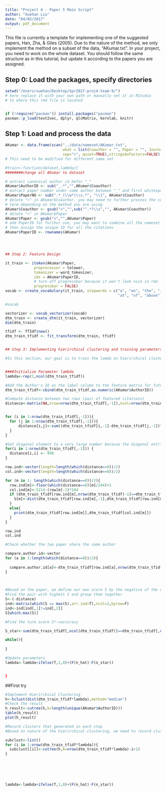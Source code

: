 ```yaml
---
title: "Project 4 - Paper 5 Main Script"
author: "Xuehan Liu"
date: "04/05/2017"
output: pdf_document
---
```


This file is currently a template for implementing one of the suggested papers, Han, Zha, & Giles (2005). Due to the nature of the method, we only implement the method on a subset of the data, "AKumar.txt". In your project, you need to work on the whole dataset. You should follow the same structure as in this tutorial, but update it according to the papers you are assigned.

## Step 0: Load the packages, specify directories

```r
setwd("/Users/xuehan/Desktop/Spr2017-proj4-team-9/")
# here replace it with your own path or manually set it in RStudio
# to where this rmd file is located


if (!require("pacman")) install.packages("pacman")
pacman::p_load(text2vec, dplyr, qlcMatrix, kernlab, knitr)
```

## Step 1: Load and process the data

```r
AKumar <- data.frame(scan("../data/nameset/AKumar.txt",
                          what = list(Coauthor = "", Paper = "", Journal = ""),
                          sep=">", quiet=TRUE),stringsAsFactors=FALSE)
# This need to be modified for different name set

#train<-function(dataset,lambda){
########change all AKumar to dataset

# extract canonical author id befor "_"
AKumar$AuthorID <- sub("_.*","",AKumar$Coauthor)
# extract paper number under same author between "_" and first whitespace
AKumar$PaperNO <- sub(".*_(\\w*)\\s.*", "\\1", AKumar$Coauthor)
# delete "<" in AKumar$Coauthor, you may need to further process the coauthor
# term depending on the method you are using
AKumar$Coauthor <- gsub("<","",sub("^.*?\\s","", AKumar$Coauthor))
# delete "<" in AKumar$Paper
AKumar$Paper <- gsub("<","",AKumar$Paper)
# add PaperID for furthur use, you may want to combine all the nameset files and 
# then assign the unique ID for all the citations
AKumar$PaperID <- rownames(AKumar)




## Step 2: Feature Design

it_train <- itoken(AKumar$Paper, 
             preprocessor = tolower, 
             tokenizer = word_tokenizer,
             ids = AKumar$PaperID,
             # turn off progressbar because it won't look nice in rmd
             progressbar = FALSE)
vocab <- create_vocabulary(it_train, stopwords = c("a", "an", "the", "in", "on",
                                                   "at", "of", "above", "under"))

#vocab

vectorizer <- vocab_vectorizer(vocab)
dtm_train <- create_dtm(it_train, vectorizer)
dim(dtm_train)

tfidf <- TfIdf$new()
dtm_train_tfidf <- fit_transform(dtm_train, tfidf)


## Step 3: Implementing hierirchical clustering and training parameters 

#In this section, our goal is to train the lamda on hierirchical clustering on our text file by the error driven online training method in the paper5. We use the ranking perceptron to update the parameters.


####Initialize Parameter lambda
lambda<-rep(1,ncol(dtm_train_tfidf))

#Add the Author's ID as the label column to the feature matrix for future use
dtm_train_tfidf<-cbind(dtm_train_tfidf,as.numeric(AKumar$AuthorID))

#Compute distance between two rows (pair of featured citations) 
distance<-matrix(NA,nrow=nrow(dtm_train_tfidf[,-1]),ncol=nrow(dtm_train_tfidf[,-1]))


for (i in 1:nrow(dtm_train_tfidf[,-1])){
  for (j in 1:nrow(dtm_train_tfidf[,-1])){
      distance[i,j]<-sum((dtm_train_tfidf[i,-1]-dtm_train_tfidf[j,-1])^2)
  }
}

#Set diagonal element to a very large number because the diagonal entries represents two same documents
for(i in 1:nrow(dtm_train_tfidf[,-1])) {
  distance[i,i] <- 999
}

row.ind<-vector(length=length(which(distance==0))/2)
col.ind<-vector(length=length(which(distance==0))/2)          

for (m in 1: length(which(distance==0))/2){
  row.ind[m]<-floor(which(distance==0)[m]/244)+1
  col.ind[m]<-5214-(row[m]-1)*244
  if (dtm_train_tfidf[row.ind[m],nrow(dtm_train_tfidf)-1]==dtm_train_tfidf[col.ind[m],nrow(dtm_train_tfidf)-1]){
    S[m]<-dist(dtm_train_tfidf[row.ind[m],-1],dtm_train_tfidf[row.ind[m],-1])
  }
  else{
    print(dtm_train_tfidf[row.ind[m]],dtm_train_tfidf[col.ind[m]])
  }
}

row.ind
col.ind

#Check whether the two paper share the same author

compare.author.id<-vector
for (a in 1:length(which(distance==0))/2){
  
  compare.author.id[a]<-dtm_train_tfidf[row.ind[a],nrow(dtm_train_tfidf)-1]==dtm_train_tfidf[col.ind[a],nrow(dtm_train_tfidf)-1]
}

 

#Based on the paper, we define our own score S by the negative of the distance, because high score=>high accuracy
#Find the pair with highest S and group them together
S<-(-distance)
ind<-matrix(which(S == max(S),arr.ind=T),ncol=2,byrow=F)
ind<-ind[ind[,1]!=ind[,2]]
S[which.max(S)]

#Find the ture score S*:=accuracy 

S_star<-sum(dtm_train_tfidf[,ncol(dtm_train_tfidf)]==dtm_train_tfidf[,ncol(dtm_train_tfidf)])

while(){
  
}

#Update parameters
lambda<-lambda+ifelse(T,1,0)+(F(n_hat)-F(n_star))


}
```





##First try
```r
#Implement Hierirchical Clustering 
h<-hclust(dist(dtm_train_tfidf*lambda),method="median")
#Check the result
h_result<-cutree(h,k=length(unique(AKumar$AuthorID)))
table(h_result)
plot(h_result)

#Record clusters that generated in each step
#Based on nature of the hierirchical clustering, we need to record clusters from the bottom of the "cutree()" function 

subclust<-list()
for (i in 1:nrow(dtm_train_tfidf*lambda)){
  subclust[[i]]<-cutree(h,k=nrow(dtm_train_tfidf*lambda)-i+1)
}






lambda<-lambda+ifelse(T,1,0)+(F(n_hat)-F(n_star))
```

